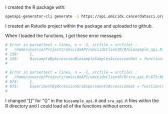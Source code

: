 
I created the R package with:


```bash

openapi-generator-cli generate -i https://api.omicidx.cancerdatasci.org/openapi.json -g r -o omicidxClientR --git-user-id sdgamboa --git-repo-id omicidxClientR --package-name omicidxClientR

```


I created an Rstudio project within the package and uploaded to github.

When I loaded the functions, I got these error messages:

```r
# Error in parse(text = lines, n = -1, srcfile = srcfile) : 
#   /home/usuario/Projects/omicidxAPI/omicidxClientR/R/biosample_api.R:159:91: unexpected '['
# 158:     },
# 159:     BiosampleByAccessionBiosampleSamplesAccessionGet = function(accession, include.fields=[
#                                                                                                ^
```

```r
# Error in parse(text = lines, n = -1, srcfile = srcfile) : 
#   /home/usuario/Projects/omicidxAPI/omicidxClientR/R/sra_api.R:675:90: unexpected '['
# 674:     },
# 675:     ExperimentByAccessionSraExperimentsAccessionGet = function(accession, include.fields=[
#                                                                                               ^
```

I changed "[]" for "{}" in the `biosample_api.R` and `sra_api.R` files within the R directory
and I could load all of the functions without errors.





